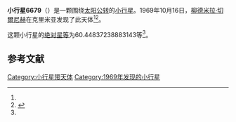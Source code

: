 {{Infobox planet
| bgcolour = #FFFFC0
| name = 6679 Gurzhij
| symbol = 
| image = 
| caption = 
| discovery = yes
| discovery_ref = 
| discoverer = [[柳德米拉·切爾尼赫|柳德米拉·切爾尼赫]]
| discovery_site = [[克里米亚|克里米亚]] 
| discovered = 1969年10月16日
| designations = yes
| mp_name = 
| named_after = 
| alt_names = 1969 UP1/ 1969 VO / 1984 HV1
| mp_category = [[主带小行星|主带小行星]]
| orbit_ref = <ref name="a">[http://ssd.jpl.nasa.gov/sbdb.cgi?sstr=6679 6679 Gurzhij] {{Wayback|url=http://ssd.jpl.nasa.gov/sbdb.cgi?sstr=6679 |date=20210717072159 }}，小行星數據庫瀏覽器（JPL Small-Body Database Browser）－[[美国国家航空航天局|美国国家航空航天局]]喷气推进实验室</ref>
| epoch = 2456400.5 (2013年4月18日更新)
| aphelion = {{convert|2.260927314545281|AU|km|3|abbr=on|lk=out}}
| perihelion = {{convert|2.117649896583099|AU|km|3|abbr=on}}
| semimajor = {{convert|2.18928860556419|AU|km|3|abbr=on}}
| eccentricity = 0.032722369
| period = 1183.185809 [[日|日]]<br />3.24[[儒略年|儒略年]]
| avg_speed = 
| inclination = 5.524312828573682
| asc_node = 39.81017644635954
| mean_anomaly = 
| arg_peri = 60.44837238883143
| satellites = 
| physical_characteristics = yes
| dimensions = 
| mass = 
| density = 
| surface_grav = 
| escape_velocity = 
| sidereal_day = 
| axial_tilt = 
| pole_ecliptic_lat = 
| pole_ecliptic_lon = 
| albedo = 
| temperatures= 
| temp_name1 = 
| mean_temp_1 = 
| max_temp_1 = 
| temp_name2 = 
| max_temp_2 = 
| spectral_type = 
| abs_magnitude = 60.44837238883143
}}

'''小行星6679'''（{{lang-en|6679 Gurzhij}}）是一颗围绕[[太阳|太阳]][[公转|公转]]的[[小行星|小行星]]。1969年10月16日，[[柳德米拉·切爾尼赫|柳德米拉·切爾尼赫]]在克里米亚发现了此天体<ref name="a" /><ref>{{cite news|title=小行星列表|url=http://cfa-www.harvard.edu/iau/lists/NumberedMPs.txt|accessdate=2013-07-08|newspaper=哈佛大学|archive-date=2008-05-17|archive-url=https://web.archive.org/web/20080517010638/http://cfa-www.harvard.edu/iau/lists/NumberedMPs.txt|dead-url=no}}</ref>。

这颗小行星的[[绝对星等|绝对星等]]为60.44837238883143等<ref name="a" />。

==参考文献==
{{reflist}}
{{Minor Planet Number|[[小行星6678|小行星6678]]|[[小行星6680|小行星6680]]}}

{{小天体}}

[[Category:小行星带天体|Category:小行星带天体]]
[[Category:1969年发现的小行星|Category:1969年发现的小行星]]

{{asteroid-stub}}